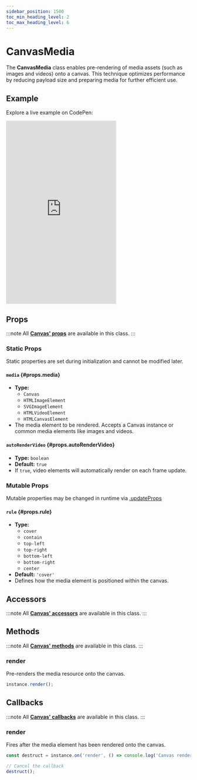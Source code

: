 ```yaml
---
sidebar_position: 1500
toc_min_heading_level: 2
toc_max_heading_level: 6
---
```


# CanvasMedia

The **CanvasMedia** class enables pre-rendering of media assets (such as images and videos) onto a canvas. This technique optimizes performance by reducing payload size and preparing media for further efficient use.

## Example

Explore a live example on CodePen:

<iframe 
  height="500"
  style={{
    width: '100%'
  }} 
  scrolling="no" 
  title="Vevet Example"
  src="https://codepen.io/anton-bobrov/embed/vEEBroM?default-tab=result"
  frameborder="no"
  loading="lazy"
  allowtransparency="true"
  allowfullscreen="true"
>
  See the Pen <a href="https://codepen.io/anton-bobrov/pen/vEEBroM">Vevet Example</a> by Anton Bobrov.
</iframe>



## Props

:::note
All **[Canvas' props](/docs/Canvas/#props)** are available in this class.
:::

### Static Props

Static properties are set during initialization and cannot be modified later.

#### `media` {#props.media}
- **Type:**  
  - `Canvas`  
  - `HTMLImageElement`  
  - `SVGImageElement`  
  - `HTMLVideoElement`  
  - `HTMLCanvasElement`  
- The media element to be rendered. Accepts a Canvas instance or common media elements like images and videos.

#### `autoRenderVideo` {#props.autoRenderVideo}
- **Type:** `boolean`  
- **Default:** `true`  
- If `true`, video elements will automatically render on each frame update.

### Mutable Props

Mutable properties may be changed in runtime via [.updateProps](#updateprops)

#### `rule` {#props.rule}
- **Type:**  
  - `cover`  
  - `contain`  
  - `top-left`  
  - `top-right`  
  - `bottom-left`  
  - `bottom-right`  
  - `center`  
- **Default:** `'cover'`  
- Defines how the media element is positioned within the canvas.



## Accessors

:::note
All **[Canvas' accessors](/docs/Canvas/#accessors)** are available in this class.
:::



## Methods

:::note
All **[Canvas' methods](/docs/Canvas/#methods)** are available in this class.
:::

### render

Pre-renders the media resource onto the canvas.

```ts
instance.render();
```



## Callbacks

:::note
All **[Canvas' callbacks](/docs/Canvas/#callbacks)** are available in this class.
:::

### render

Fires after the media element has been rendered onto the canvas.

```ts
const destruct = instance.on('render', () => console.log('Canvas rendered'));

// Cancel the callback
destruct();
```

